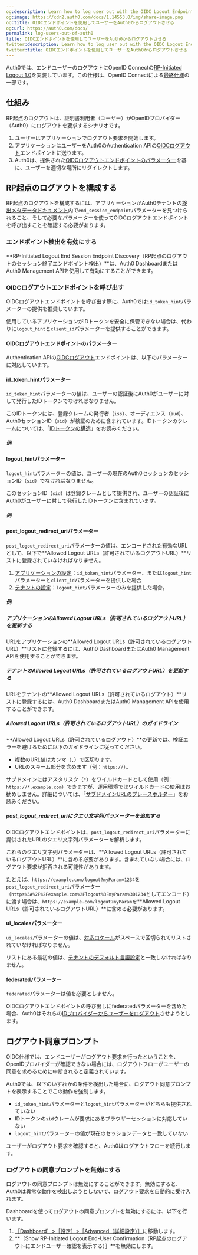 ```yaml
---
og:description: Learn how to log user out with the OIDC Logout Endpoint.
og:image: https://cdn2.auth0.com/docs/1.14553.0/img/share-image.png
og:title: OIDCエンドポイントを使用してユーザーをAuth0からログアウトさせる
og:url: https://auth0.com/docs/
permalink: log-users-out-of-auth0
title: OIDCエンドポイントを使用してユーザーをAuth0からログアウトさせる
twitter:description: Learn how to log user out with the OIDC Logout Endpoint.
twitter:title: OIDCエンドポイントを使用してユーザーをAuth0からログアウトさせる
---
```


Auth0では、エンドユーザーのログアウトにOpenID Connectの[RP-Initiated Logout 1.0](https://openid.net/specs/openid-connect-rpinitiated-1_0.html)を実装しています。この仕様は、OpenID Connectによる[最終仕様](https://openid.net/developers/specs/)の一部です。

## 仕組み

RP起点のログアウトは、証明書利用者（ユーザー）がOpenIDプロバイダー（Auth0）にログアウトを要求するシナリオです。

1. ユーザーはアプリケーションでログアウト要求を開始します。
2. アプリケーションはユーザーをAuth0のAuthentication APIの[OIDCログアウト](/docs/api/authentication#oidc-logout)エンドポイントに送ります。
3. Auth0は、提供された[OIDCログアウトエンドポイントのパラメーター](#oidc-logout-endpoint-parameters)を基に、ユーザーを適切な場所にリダイレクトします。

## RP起点のログアウトを構成する

RP起点のログアウトを構成するには、アプリケーションがAuth0テナントの[検出メタデータドキュメント](https://openid.net/specs/openid-connect-discovery-1_0.html#ProviderConfig)内で`end_session_endpoint`パラメーターを見つけられること、そして必要なパラメーターを使ってOIDCログアウトエンドポイントを呼び出すことを確認する必要があります。

### エンドポイント検出を有効にする



**RP-Initiated Logout End Session Endpoint Discovery（RP起点のログアウトのセッション終了エンドポイント検出）**は、Auth0 DashboardまたはAuth0 Management APIを使用して有効にすることができます。



### OIDCログアウトエンドポイントを呼び出す



OIDCログアウトエンドポイントを呼び出す際に、Auth0では`id_token_hint`パラメーターの提供を推奨しています。

使用しているアプリケーションがIDトークンを安全に保管できない場合は、代わりに`logout_hint`と`client_id`パラメーターを提供することができます。



#### OIDCログアウトエンドポイントのパラメーター

Authentication APIの[OIDCログアウト](/docs/api/authentication#oidc-logout)エンドポイントは、以下のパラメーターに対応しています。



#### id_token_hintパラメーター



`id_token_hint`パラメーターの値は、ユーザーの認証後にAuth0がユーザーに対して発行したIDトークンでなければなりません。

このIDトークンには、登録クレームの発行者（`iss`）、オーディエンス（`aud`）、Auth0セッションID（`sid`）が検証のために含まれています。IDトークンのクレームについては、「[IDトークンの構造](/security/tokens/id-tokens/id-token-structure)」をお読みください。

##### 例



#### logout_hintパラメーター

`logout_hint`パラメーターの値は、ユーザーの現在のAuth0セッションのセッションID（`sid`）でなければなりません。

このセッションID（`sid`）は登録クレームとして提供され、ユーザーの認証後にAuth0がユーザーに対して発行したIDトークンに含まれています。



##### 例



#### post_logout_redirect_uriパラメーター

`post_logout_redirect_uri`パラメーターの値は、エンコードされた有効なURLとして、以下で**Allowed Logout URLs（許可されているログアウトURL）**リストに登録されていなければなりません。

1. [アプリケーションの設定](/docs/get-started/applications/application-settings#application-uris)：`id_token_hint`パラメーター、または`logout_hint`パラメーターと`client_id`パラメーターを提供した場合
2. [テナントの設定](/docs/get-started/tenant-settings#login-and-logout)：`logout_hint`パラメーターのみを提供した場合。

##### 例



##### アプリケーションのAllowed Logout URLs（許可されているログアウトURL）を更新する

URLをアプリケーションの**Allowed Logout URLs（許可されているログアウトURL）**リストに登録するには、Auth0 DashboardまたはAuth0 Management APIを使用することができます。



##### テナントのAllowed Logout URLs（許可されているログアウトURL）を更新する

URLをテナントの**Allowed Logout URLs（許可されているログアウト）**リストに登録するには、Auth0 DashboardまたはAuth0 Management APIを使用することができます。



##### Allowed Logout URLs（許可されているログアウトURL）のガイドライン

**Allowed Logout URLs（許可されているログアウト）**の更新では、検証エラーを避けるために以下のガイドラインに従ってください。

* 複数のURL値はカンマ（`,`）で区切ります。
* URLのスキーム部分を含めます（例：`https://`）。

サブドメインにはアスタリスク（`*`）をワイルドカードとして使用（例：`https://*.example.com`）できますが、運用環境ではワイルドカードの使用はお勧めしません。詳細については、「[サブドメインURLのプレースホルダー](/docs/get-started/applications/wildcards-for-subdomains#wildcard-url-placeholders)」をお読みください。

##### post_logout_redirect_uriにクエリ文字列パラメーターを追加する

OIDCログアウトエンドポイントは、`post_logout_redirect_uri`パラメーターに提供されたURLのクエリ文字列パラメーターを解析します。

これらのクエリ文字列パラメーターは、**Allowed Logout URLs（許可されているログアウトURL）**に含める必要があります。含まれていない場合には、ログアウト要求が拒否される可能性があります。

たとえば、`https://example.com/logout?myParam=1234`を`post_logout_redirect_uri`パラメーター（`https%3A%2F%2Fexample.com%2Flogout%3FmyParam%3D1234`としてエンコード）に渡す場合は、`https://example.com/logout?myParam`を**Allowed Logout URLs（許可されているログアウトURL）**に含める必要があります。

#### ui_localesパラメーター

`ui_locales`パラメーターの値は、[対応ロケール](/docs/customize/internationalization-and-localization/universal-login-internationalization#new-universal-login-experience-localization)がスペースで区切られてリストされていなければなりません。

リストにある最初の値は、[テナントのデフォルト言語設定](/docs/get-started/tenant-settings#languages)と一致しなければなりません。

#### federatedパラメーター

`federated`パラメーターは値を必要としません。

OIDCログアウトエンドポイントの呼び出しにfederatedパラメーターを含めた場合、Auth0はそれらの[IDプロバイダーからユーザーをログアウト](/logout/log-users-out-of-idps)させようとします。

## ログアウト同意プロンプト

OIDC仕様では、エンドユーザーがログアウト要求を行ったということを、OpenIDプロバイダーが確認できない場合には、ログアウトフローがユーザーの同意を求めるために中断されると定義されています。

Auth0では、以下のいずれかの条件を検出した場合に、ログアウト同意プロンプトを表示することでこの動作を強制します。

* `id_token_hint`パラメーターと`logout_hint`パラメーターがどちらも提供されていない
* IDトークンの`sid`クレームが要求にあるブラウザーセッションに対応していない
* `logout_hint`パラメーターの値が現在のセッションデータと一致していない

ユーザーがログアウト要求を確認すると、Auth0はログアウトフローを続行します。

### ログアウトの同意プロンプトを無効にする

ログアウトの同意プロンプトは無効にすることができます。無効にすると、Auth0は異常な動作を検出しようとしないで、ログアウト要求を自動的に受け入れます。

Dashboardを使ってログアウトの同意プロンプトを無効にするには、以下を行います。

1. [［Dashboard］>［設定］>［Advanced（詳細設定）］](%24%7Bmanage_url%7D/#/tenant/advanced)に移動します。
2. **［Show RP-Initiated Logout End-User Confirmation（RP起点のログアウトにエンドユーザー確認を表示する）］**を無効にします。